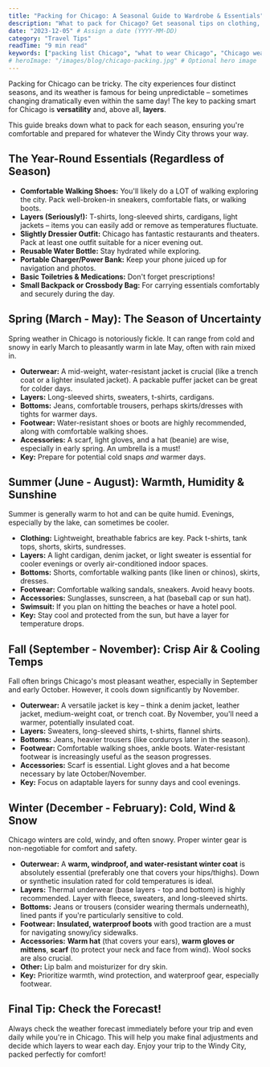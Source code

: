 ```yaml
---
title: "Packing for Chicago: A Seasonal Guide to Wardrobe & Essentials"
description: "What to pack for Chicago? Get seasonal tips on clothing, layers, footwear, and essentials for Spring, Summer, Fall, and Winter in the Windy City."
date: "2023-12-05" # Assign a date (YYYY-MM-DD)
category: "Travel Tips"
readTime: "9 min read"
keywords: ["packing list Chicago", "what to wear Chicago", "Chicago weather", "packing for Chicago winter", "packing for Chicago summer", "Chicago travel essentials", "Chicago layers"]
# heroImage: "/images/blog/chicago-packing.jpg" # Optional hero image
---
```


Packing for Chicago can be tricky. The city experiences four distinct seasons, and its weather is famous for being unpredictable – sometimes changing dramatically even within the same day! The key to packing smart for Chicago is **versatility** and, above all, **layers**.

This guide breaks down what to pack for each season, ensuring you're comfortable and prepared for whatever the Windy City throws your way.

## The Year-Round Essentials (Regardless of Season)

*   **Comfortable Walking Shoes:** You'll likely do a LOT of walking exploring the city. Pack well-broken-in sneakers, comfortable flats, or walking boots.
*   **Layers (Seriously!):** T-shirts, long-sleeved shirts, cardigans, light jackets – items you can easily add or remove as temperatures fluctuate.
*   **Slightly Dressier Outfit:** Chicago has fantastic restaurants and theaters. Pack at least one outfit suitable for a nicer evening out.
*   **Reusable Water Bottle:** Stay hydrated while exploring.
*   **Portable Charger/Power Bank:** Keep your phone juiced up for navigation and photos.
*   **Basic Toiletries & Medications:** Don't forget prescriptions!
*   **Small Backpack or Crossbody Bag:** For carrying essentials comfortably and securely during the day.

## Spring (March - May): The Season of Uncertainty

Spring weather in Chicago is notoriously fickle. It can range from cold and snowy in early March to pleasantly warm in late May, often with rain mixed in.

*   **Outerwear:** A mid-weight, water-resistant jacket is crucial (like a trench coat or a lighter insulated jacket). A packable puffer jacket can be great for colder days.
*   **Layers:** Long-sleeved shirts, sweaters, t-shirts, cardigans.
*   **Bottoms:** Jeans, comfortable trousers, perhaps skirts/dresses with tights for warmer days.
*   **Footwear:** Water-resistant shoes or boots are highly recommended, along with comfortable walking shoes.
*   **Accessories:** A scarf, light gloves, and a hat (beanie) are wise, especially in early spring. An umbrella is a must!
*   **Key:** Prepare for potential cold snaps *and* warmer days.

## Summer (June - August): Warmth, Humidity & Sunshine

Summer is generally warm to hot and can be quite humid. Evenings, especially by the lake, can sometimes be cooler.

*   **Clothing:** Lightweight, breathable fabrics are key. Pack t-shirts, tank tops, shorts, skirts, sundresses.
*   **Layers:** A light cardigan, denim jacket, or light sweater is essential for cooler evenings or overly air-conditioned indoor spaces.
*   **Bottoms:** Shorts, comfortable walking pants (like linen or chinos), skirts, dresses.
*   **Footwear:** Comfortable walking sandals, sneakers. Avoid heavy boots.
*   **Accessories:** Sunglasses, sunscreen, a hat (baseball cap or sun hat).
*   **Swimsuit:** If you plan on hitting the beaches or have a hotel pool.
*   **Key:** Stay cool and protected from the sun, but have a layer for temperature drops.

## Fall (September - November): Crisp Air & Cooling Temps

Fall often brings Chicago's most pleasant weather, especially in September and early October. However, it cools down significantly by November.

*   **Outerwear:** A versatile jacket is key – think a denim jacket, leather jacket, medium-weight coat, or trench coat. By November, you'll need a warmer, potentially insulated coat.
*   **Layers:** Sweaters, long-sleeved shirts, t-shirts, flannel shirts.
*   **Bottoms:** Jeans, heavier trousers (like corduroys later in the season).
*   **Footwear:** Comfortable walking shoes, ankle boots. Water-resistant footwear is increasingly useful as the season progresses.
*   **Accessories:** Scarf is essential. Light gloves and a hat become necessary by late October/November.
*   **Key:** Focus on adaptable layers for sunny days and cool evenings.

## Winter (December - February): Cold, Wind & Snow

Chicago winters are cold, windy, and often snowy. Proper winter gear is non-negotiable for comfort and safety.

*   **Outerwear:** A **warm, windproof, and water-resistant winter coat** is absolutely essential (preferably one that covers your hips/thighs). Down or synthetic insulation rated for cold temperatures is ideal.
*   **Layers:** Thermal underwear (base layers - top and bottom) is highly recommended. Layer with fleece, sweaters, and long-sleeved shirts.
*   **Bottoms:** Jeans or trousers (consider wearing thermals underneath), lined pants if you're particularly sensitive to cold.
*   **Footwear:** **Insulated, waterproof boots** with good traction are a must for navigating snowy/icy sidewalks.
*   **Accessories:** **Warm hat** (that covers your ears), **warm gloves or mittens**, **scarf** (to protect your neck and face from wind). Wool socks are also crucial.
*   **Other:** Lip balm and moisturizer for dry skin.
*   **Key:** Prioritize warmth, wind protection, and waterproof gear, especially footwear.

## Final Tip: Check the Forecast!

Always check the weather forecast immediately before your trip and even daily while you're in Chicago. This will help you make final adjustments and decide which layers to wear each day. Enjoy your trip to the Windy City, packed perfectly for comfort! 
